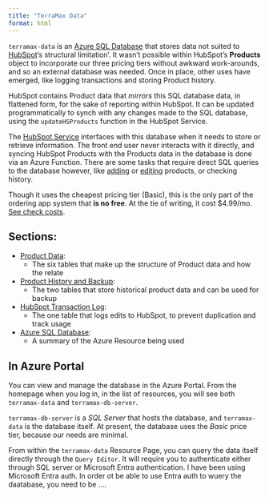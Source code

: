 ```yaml
---
title: "TerraMax Data"
format: html
---
```


`terramax-data` is an [Azure SQL Database](azure-sql.qmd) that stores data not suited to [HubSpot](../../hubspot/hubspot-overview.qmd)'s structural limitation'.  It wasn't possible within HubSpot's **Products** object to incorporate our three pricing tiers without awkward work-arounds, and so an external database was needed.  Once in place, other uses have emerged, like logging transactions and storing Product history.

HubSpot contains Product data that *mirrors* this SQL database data, in flattened form, for the sake of reporting within HubSpot.  It can be updated programmatically to synch with any changes made to the SQL database, using the `updateHSProducts` function in the HubSpot Service.

The [HubSpot Service](../hubspot-service/hubspot-service.html) interfaces with this database when it needs to store or retrieve information.  The front end user never interacts with it directly, and syncing HubSpot Products with the Products data in the database is done via an Azure Function.  There are some tasks that require direct SQL queries to the database however, like [adding](../../../how-to/add-product.html) or [editing](../../../how-to/edit-product.html) products, or checking history.

Though it uses the cheapest pricing tier (Basic), this is the only part of the ordering app system that **is no free**.  At the tie of writing, it cost $4.99/mo.  [See check costs](../../../how-to/check-costs.html).

## Sections:

- [Product Data](product-structure.html):
    - The six tables that make up the structure of Product data and how the relate
- [Product History and Backup](backup.html):
    - The two tables that store historical product data and can be used for backup
- [HubSpot Transaction Log](transactions.html):
    - The one table that logs edits to HubSpot, to prevent duplication and track usage
- [Azure SQL Database](azure-sql.html):
    - A summary of the Azure Resource being used

## In Azure Portal

You can view and manage the database in the Azure Portal.  From the homepage when you log in, in the list of resources, you will see both `terramax-data` and `terramax-db-server`.  

`terramax-db-server` is a *SQL Server* that hosts the database, and `terramax-data` is the database itself.  At present, the database uses the *Basic* price tier, because our needs are minimal.

From within the `terramax-data` Resource Page, you can query the data itself directly through the `Query Editor`.  It will require you to authenticate either through SQL server or Microsoft Entra authentication.  I have been using Microsoft Entra auth.  In order ot be able to use Entra auth to wuery the daatabase, you need to be ....